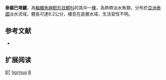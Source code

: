 {{Speciesbox
| name = 泰國巴塔鱨
| image = 
| image_width = 250px
| image_caption = 
| status = DD
| status_system = IUCN3.1
| genus = Batasio
| species = tigrinus
| authority = Ng & Kottelat, 2001
| synonyms = 
}}
'''泰國巴塔鱨'''，為[[輻鰭魚綱|輻鰭魚綱]][[鯰形目|鯰形目]][[鱨科|鱨科]]的其中一[[種|種]]，為熱帶淡水魚類，分布於[[亞洲|亞洲]][[泰國|泰國]]淡水流域，體長可達6.2公分，棲息在底層水域，生活習性不明。

==参考文献==
*{{FishBase_species|genus=Batasio|species=tigrinus|year=2015|month=4}}

== 扩展阅读 ==
{{refbegin}}
{{wikispecies-inline|Batasio tigrinus|泰國巴塔鱨}}
{{refend}}
{{Taxonbar|from=Q5944479}}

[[Category:IUCN红色名录数据缺乏物种|BT]]
[[Category:巴塔鱨屬|tigrinus]]
[[Category:2001年描述的魚類|B]]